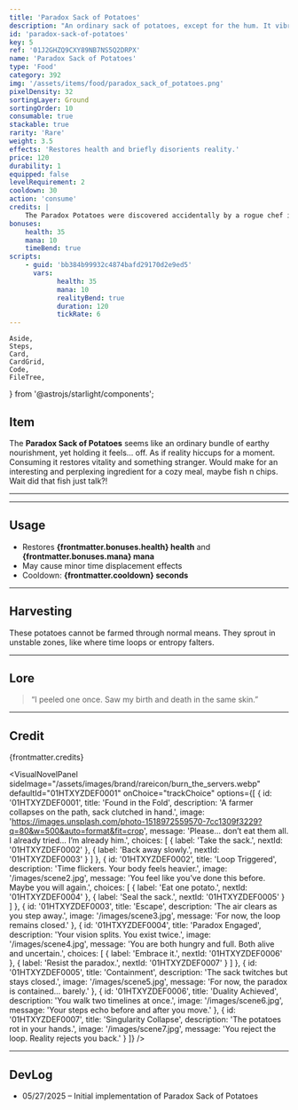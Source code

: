 ```yaml
---
title: 'Paradox Sack of Potatoes'
description: "An ordinary sack of potatoes, except for the hum. It vibrates with an energy that predates logic and the redshift."
id: 'paradox-sack-of-potatoes'
key: 5
ref: '01J2GHZQ9CXY89NB7NS5Q2DRPX'
name: 'Paradox Sack of Potatoes'
type: 'Food'
category: 392
img: '/assets/items/food/paradox_sack_of_potatoes.png'
pixelDensity: 32
sortingLayer: Ground
sortingOrder: 10
consumable: true
stackable: true
rarity: 'Rare'
weight: 3.5
effects: 'Restores health and briefly disorients reality.'
price: 120
durability: 1
equipped: false
levelRequirement: 2
cooldown: 30
action: 'consume'
credits: |
    The Paradox Potatoes were discovered accidentally by a rogue chef in a temporal rift. Concept was by Paradox from GDL and Asset artwork from KBVE Pixel Workshop.
bonuses:
    health: 35
    mana: 10
    timeBend: true
scripts:
    - guid: 'bb384b99932c4874bafd29170d2e9ed5'
      vars:
            health: 35
            mana: 10
            realityBend: true
            duration: 120
            tickRate: 6
---
```



    Aside,
    Steps,
    Card,
    CardGrid,
    Code,
    FileTree,
} from '@astrojs/starlight/components';

## Item

The **Paradox Sack of Potatoes** seems like an ordinary bundle of earthy nourishment, yet holding it feels… off. 
As if reality hiccups for a moment. 
Consuming it restores vitality and something stranger.
Would make for an interesting and perplexing ingredient for a cozy meal, maybe fish n chips.
Wait did that fish just talk?!

---

<ItemDBPanel data={frontmatter} />

---

## Usage

- Restores **{frontmatter.bonuses.health} health** and **{frontmatter.bonuses.mana} mana**
- May cause minor time displacement effects
- Cooldown: **{frontmatter.cooldown} seconds**

---

## Harvesting

These potatoes cannot be farmed through normal means. They sprout in unstable zones, like where time loops or entropy falters.

---

## Lore

> “I peeled one once. Saw my birth and death in the same skin.”

---

## Credit

{frontmatter.credits}

<VisualNovelPanel
  sideImage="/assets/images/brand/rareicon/burn_the_servers.webp"
  defaultId="01HTXYZDEF0001"
  onChoice="trackChoice"
  options={[
    {
      id: '01HTXYZDEF0001',
      title: 'Found in the Fold',
      description: 'A farmer collapses on the path, sack clutched in hand.',
      image: 'https://images.unsplash.com/photo-1518972559570-7cc1309f3229?q=80&w=500&auto=format&fit=crop',
      message: 'Please... don’t eat them all. I already tried... I’m already him.',
      choices: [
        { label: 'Take the sack.', nextId: '01HTXYZDEF0002' },
        { label: 'Back away slowly.', nextId: '01HTXYZDEF0003' }
      ]
    },
    {
      id: '01HTXYZDEF0002',
      title: 'Loop Triggered',
      description: 'Time flickers. Your body feels heavier.',
      image: '/images/scene2.jpg',
      message: 'You feel like you’ve done this before. Maybe you will again.',
      choices: [
        { label: 'Eat one potato.', nextId: '01HTXYZDEF0004' },
        { label: 'Seal the sack.', nextId: '01HTXYZDEF0005' }
      ]
    },
    {
      id: '01HTXYZDEF0003',
      title: 'Escape',
      description: 'The air clears as you step away.',
      image: '/images/scene3.jpg',
      message: 'For now, the loop remains closed.'
    },
    {
      id: '01HTXYZDEF0004',
      title: 'Paradox Engaged',
      description: 'Your vision splits. You exist twice.',
      image: '/images/scene4.jpg',
      message: 'You are both hungry and full. Both alive and uncertain.',
      choices: [
        { label: 'Embrace it.', nextId: '01HTXYZDEF0006' },
        { label: 'Resist the paradox.', nextId: '01HTXYZDEF0007' }
      ]
    },
    {
      id: '01HTXYZDEF0005',
      title: 'Containment',
      description: 'The sack twitches but stays closed.',
      image: '/images/scene5.jpg',
      message: 'For now, the paradox is contained... barely.'
    },
    {
      id: '01HTXYZDEF0006',
      title: 'Duality Achieved',
      description: 'You walk two timelines at once.',
      image: '/images/scene6.jpg',
      message: 'Your steps echo before and after you move.'
    },
    {
      id: '01HTXYZDEF0007',
      title: 'Singularity Collapse',
      description: 'The potatoes rot in your hands.',
      image: '/images/scene7.jpg',
      message: 'You reject the loop. Reality rejects you back.'
    }
  ]}
/>

---

## DevLog

- 05/27/2025 – Initial implementation of Paradox Sack of Potatoes
